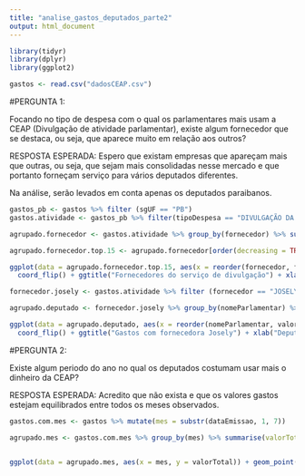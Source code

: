 ```yaml
---
title: "analise_gastos_deputados_parte2"
output: html_document
---
```


```r
library(tidyr)
library(dplyr)
library(ggplot2)
```

```r
gastos <- read.csv("dadosCEAP.csv")
```

#PERGUNTA 1:

Focando no tipo de despesa com o qual os parlamentares mais usam a CEAP (Divulgação de atividade parlamentar), existe algum fornecedor que se destaca, ou seja, que aparece muito em relação aos outros?

RESPOSTA ESPERADA: Espero que existam empresas que apareçam mais que outras, ou seja, que sejam mais consolidadas nesse mercado e que portanto forneçam serviço para vários deputados diferentes.

Na análise, serão levados em conta apenas os deputados paraibanos.


```r

gastos_pb <- gastos %>% filter (sgUF == "PB")
gastos.atividade <- gastos_pb %>% filter(tipoDespesa == "DIVULGAÇÃO DA ATIVIDADE PARLAMENTAR.")

agrupado.fornecedor <- gastos.atividade %>% group_by(fornecedor) %>% summarise(frequencia = n())

agrupado.fornecedor.top.15 <- agrupado.fornecedor[order(decreasing = TRUE, agrupado.fornecedor$frequencia),] %>% head(15)

ggplot(data = agrupado.fornecedor.top.15, aes(x = reorder(fornecedor, frequencia), y = frequencia)) + geom_bar(stat = "identity", fill="steelblue") +
  coord_flip() + ggtitle("Fornecedores do serviço de divulgação") + xlab("Fornecedor") + ylab("Numero de serviços prestados na PB")

```

```r

fornecedor.josely <- gastos.atividade %>% filter (fornecedor == "JOSELY FERNANDA DO NASCIMENTO")

agrupado.deputado <- fornecedor.josely %>% group_by(nomeParlamentar) %>% summarise(valorGasto = sum(valorLíquido))

ggplot(data = agrupado.deputado, aes(x = reorder(nomeParlamentar, valorGasto), y = valorGasto)) + geom_bar(stat = "identity", fill="steelblue") +
  coord_flip() + ggtitle("Gastos com fornecedora Josely") + xlab("Deputado") + ylab("Valor gasto")

```

#PERGUNTA 2:

Existe algum periodo do ano no qual os deputados costumam usar mais o dinheiro da CEAP?

RESPOSTA ESPERADA: Acredito que não exista e que os valores gastos estejam equilibrados entre todos os meses observados.

```r
gastos.com.mes <- gastos %>% mutate(mes = substr(dataEmissao, 1, 7))

agrupado.mes <- gastos.com.mes %>% group_by(mes) %>% summarise(valorTotal = sum(valorLíquido)) %>% na.omit()


ggplot(data = agrupado.mes, aes(x = mes, y = valorTotal)) + geom_point(stat = "identity") + ggtitle("Gastos totais mes a mes") + xlab("Deputado") + ylab("Valor gasto")


```




